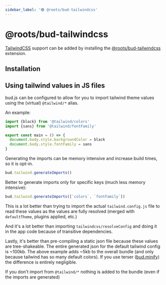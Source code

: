 ```yaml
---
sidebar_label: '🟢 @roots/bud-tailwindcss'
---
```



# @roots/bud-tailwindcss

[TailwindCSS](https://tailwindcss.org) support can be added by installing the [@roots/bud-tailwindcss](/extensions/bud-tailwindcss) extension.

## Installation

<Install packages="@roots/bud-tailwindcss --dev" />

## Using tailwind values in JS files

bud.js can be configured to allow for you to import tailwind theme values using the (virtual) `@tailwind/*` alias.

An example:

```typescript
import {black} from '@tailwind/colors'
import {sans} from '@tailwind/fontFamily'

export const main = () => {
  document.body.style.backgroundColor = black
  document.body.style.fontFamily = sans
}
```

Generating the imports can be memory intensive and increase build times, so it is opt-in.

```ts
bud.tailwind.generateImports()
```

Better to generate imports only for specific keys (much less memory intensive):

```ts
bud.tailwind.generateImports([`colors`, `fontFamily`])
```

This is a lot better than trying to import the actual `tailwind.config.js` file to read these values as the values are fully resolved (merged with `defaultTheme`, plugins applied, etc.)

And it's a lot better than importing `tailwindcss/resolveConfig` and doing it in the app code because of transitive dependencies.

Lastly, it's better than pre-compiling a static json file because these values are tree-shakeable. The entire generated json for the default tailwind config is ~100kb.
The above example adds ~5kb to the overall bundle (and only because tailwind has so many default colors). If you use terser ([bud.minify](https://bud.js.org/docs/bud.minimize)) the difference is entirely negligible.

If you don't import from `@tailwind/*` nothing is added to the bundle (even if the imports are generated)
